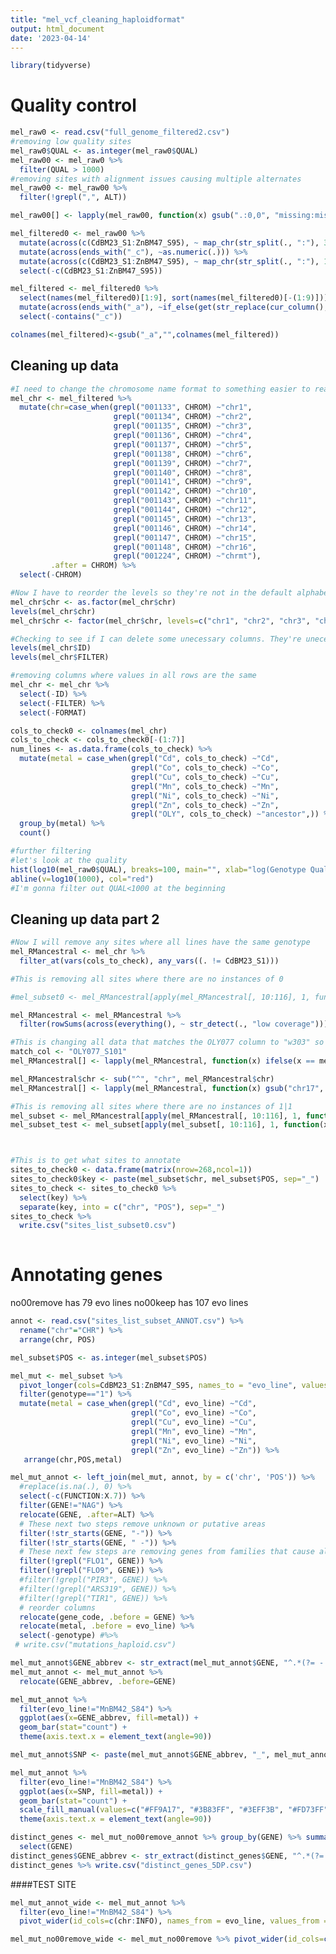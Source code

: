 ```yaml
---
title: "mel_vcf_cleaning_haploidformat"
output: html_document
date: '2023-04-14'
---
```


```r
library(tidyverse)
```

# Quality control

```r
mel_raw0 <- read.csv("full_genome_filtered2.csv")
#removing low quality sites
mel_raw0$QUAL <- as.integer(mel_raw0$QUAL)
mel_raw00 <- mel_raw0 %>% 
  filter(QUAL > 1000)
#removing sites with alignment issues causing multiple alternates
mel_raw00 <- mel_raw00 %>% 
  filter(!grepl(",", ALT))

mel_raw00[] <- lapply(mel_raw00, function(x) gsub(".:0,0", "missing:missing:0", x))

mel_filtered0 <- mel_raw00 %>%
  mutate(across(c(CdBM23_S1:ZnBM47_S95), ~ map_chr(str_split(., ":"), 3), .names = "{col}_c")) %>% 
  mutate(across(ends_with("_c"), ~as.numeric(.))) %>% 
  mutate(across(c(CdBM23_S1:ZnBM47_S95), ~ map_chr(str_split(., ":"), 1), .names = "{col}_a")) %>% 
  select(-c(CdBM23_S1:ZnBM47_S95))

mel_filtered <- mel_filtered0 %>% 
  select(names(mel_filtered0)[1:9], sort(names(mel_filtered0)[-(1:9)])) %>% 
  mutate(across(ends_with("_a"), ~if_else(get(str_replace(cur_column(), "_a", "_c")) < 5, "low coverage", .))) %>% 
  select(-contains("_c"))

colnames(mel_filtered)<-gsub("_a","",colnames(mel_filtered))
```

## Cleaning up data

```r
#I need to change the chromosome name format to something easier to read
mel_chr <- mel_filtered %>% 
  mutate(chr=case_when(grepl("001133", CHROM) ~"chr1",
                       grepl("001134", CHROM) ~"chr2",
                       grepl("001135", CHROM) ~"chr3",
                       grepl("001136", CHROM) ~"chr4",
                       grepl("001137", CHROM) ~"chr5",
                       grepl("001138", CHROM) ~"chr6",
                       grepl("001139", CHROM) ~"chr7",
                       grepl("001140", CHROM) ~"chr8",
                       grepl("001141", CHROM) ~"chr9",
                       grepl("001142", CHROM) ~"chr10",
                       grepl("001143", CHROM) ~"chr11",
                       grepl("001144", CHROM) ~"chr12",
                       grepl("001145", CHROM) ~"chr13",
                       grepl("001146", CHROM) ~"chr14",
                       grepl("001147", CHROM) ~"chr15",
                       grepl("001148", CHROM) ~"chr16",
                       grepl("001224", CHROM) ~"chrmt"),
         .after = CHROM) %>% 
  select(-CHROM)

#Now I have to reorder the levels so they're not in the default alphabetical order
mel_chr$chr <- as.factor(mel_chr$chr)
levels(mel_chr$chr)
mel_chr$chr <- factor(mel_chr$chr, levels=c("chr1", "chr2", "chr3", "chr4", "chr5", "chr6", "chr7", "chr8", "chr9", "chr10", "chr11", "chr12", "chr13", "chr14", "chr15", "chr16", "chrmt"))

#Checking to see if I can delete some unecessary columns. They're unecessary because they have the same value in every row.
levels(mel_chr$ID)
levels(mel_chr$FILTER)

#removing columns where values in all rows are the same
mel_chr <- mel_chr %>% 
  select(-ID) %>% 
  select(-FILTER) %>% 
  select(-FORMAT)

cols_to_check0 <- colnames(mel_chr)
cols_to_check <- cols_to_check0[-(1:7)]
num_lines <- as.data.frame(cols_to_check) %>% 
  mutate(metal = case_when(grepl("Cd", cols_to_check) ~"Cd",
                           grepl("Co", cols_to_check) ~"Co",
                           grepl("Cu", cols_to_check) ~"Cu",
                           grepl("Mn", cols_to_check) ~"Mn",
                           grepl("Ni", cols_to_check) ~"Ni",
                           grepl("Zn", cols_to_check) ~"Zn",
                           grepl("OLY", cols_to_check) ~"ancestor",)) %>% 
  group_by(metal) %>% 
  count()
```

```r
#further filtering
#let's look at the quality 
hist(log10(mel_raw0$QUAL), breaks=100, main="", xlab="log(Genotype Quality)")
abline(v=log10(1000), col="red")
#I'm gonna filter out QUAL<1000 at the beginning
```

## Cleaning up data part 2

```r
#Now I will remove any sites where all lines have the same genotype
mel_RMancestral <- mel_chr %>%
  filter_at(vars(cols_to_check), any_vars((. != CdBM23_S1)))

#This is removing all sites where there are no instances of 0

#mel_subset0 <- mel_RMancestral[apply(mel_RMancestral[, 10:116], 1, function(x) any(grepl("0", x))), ]

mel_RMancestral <- mel_RMancestral %>%
  filter(rowSums(across(everything(), ~ str_detect(., "low coverage"))) <= 50)

#This is changing all data that matches the OLY077 column to "w303" so they can be marked as ancestral
match_col <- "OLY077_S101"
mel_RMancestral[] <- lapply(mel_RMancestral, function(x) ifelse(x == mel_RMancestral[[match_col]], "w303", x))

mel_RMancestral$chr <- sub("^", "chr", mel_RMancestral$chr)
mel_RMancestral[] <- lapply(mel_RMancestral, function(x) gsub("chr17", "chrmt", x))

#This is removing all sites where there are no instances of 1|1
mel_subset <- mel_RMancestral[apply(mel_RMancestral[, 10:116], 1, function(x) any(grepl("1", x))), ]
mel_subset_test <- mel_subset[apply(mel_subset[, 10:116], 1, function(x) any(grepl("0", x))), ]



#This is to get what sites to annotate
sites_to_check0 <- data.frame(matrix(nrow=268,ncol=1))
sites_to_check0$key <- paste(mel_subset$chr, mel_subset$POS, sep="_")
sites_to_check <- sites_to_check0 %>% 
  select(key) %>% 
  separate(key, into = c("chr", "POS"), sep="_") 
sites_to_check %>% 
  write.csv("sites_list_subset0.csv")
  
```

# Annotating genes
no00remove has 79 evo lines
no00keep has 107 evo lines

```r
annot <- read.csv("sites_list_subset_ANNOT.csv") %>% 
  rename("chr"="CHR") %>% 
  arrange(chr, POS)

mel_subset$POS <- as.integer(mel_subset$POS)

mel_mut <- mel_subset %>% 
  pivot_longer(cols=CdBM23_S1:ZnBM47_S95, names_to = "evo_line", values_to = "genotype") %>% 
  filter(genotype=="1") %>% 
  mutate(metal = case_when(grepl("Cd", evo_line) ~"Cd",
                           grepl("Co", evo_line) ~"Co",
                           grepl("Cu", evo_line) ~"Cu",
                           grepl("Mn", evo_line) ~"Mn",
                           grepl("Ni", evo_line) ~"Ni",
                           grepl("Zn", evo_line) ~"Zn")) %>% 
   arrange(chr,POS,metal)

mel_mut_annot <- left_join(mel_mut, annot, by = c('chr', 'POS')) %>% 
  #replace(is.na(.), 0) %>% 
  select(-c(FUNCTION:X.7)) %>% 
  filter(GENE!="NAG") %>% 
  relocate(GENE, .after=ALT) %>% 
  # These next two steps remove unknown or putative areas
  filter(!str_starts(GENE, "-")) %>% 
  filter(!str_starts(GENE, " -")) %>% 
  # These next few steps are removing genes from families that cause alignment issues
  filter(!grepl("FLO1", GENE)) %>% 
  filter(!grepl("FLO9", GENE)) %>% 
  #filter(!grepl("PIR3", GENE)) %>% 
  #filter(!grepl("ARS319", GENE)) %>% 
  #filter(!grepl("TIR1", GENE)) %>% 
  # reorder columns
  relocate(gene_code, .before = GENE) %>% 
  relocate(metal, .before = evo_line) %>% 
  select(-genotype) #%>% 
 # write.csv("mutations_haploid.csv")

mel_mut_annot$GENE_abbrev <- str_extract(mel_mut_annot$GENE, "^.*(?= - )")
mel_mut_annot <- mel_mut_annot %>% 
  relocate(GENE_abbrev, .before=GENE)

mel_mut_annot %>% 
  filter(evo_line!="MnBM42_S84") %>% 
  ggplot(aes(x=GENE_abbrev, fill=metal)) +
  geom_bar(stat="count") +
  theme(axis.text.x = element_text(angle=90))

mel_mut_annot$SNP <- paste(mel_mut_annot$GENE_abbrev, "_", mel_mut_annot$POS)

mel_mut_annot %>% 
  filter(evo_line!="MnBM42_S84") %>% 
  ggplot(aes(x=SNP, fill=metal)) +
  geom_bar(stat="count") +
  scale_fill_manual(values=c("#FF9A17", "#3B83FF", "#3EFF3B", "#FD73FF", "#FFF200", "#A880FF")) +
  theme(axis.text.x = element_text(angle=90))

distinct_genes <- mel_mut_no00remove_annot %>% group_by(GENE) %>% summarise(distinct_genes = n_distinct(GENE)) %>% 
  select(GENE) 
distinct_genes$GENE_abbrev <- str_extract(distinct_genes$GENE, "^.*(?= - )")
distinct_genes %>% write.csv("distinct_genes_5DP.csv")

```

####TEST SITE

```r
mel_mut_annot_wide <- mel_mut_annot %>% 
  filter(evo_line!="MnBM42_S84") %>% 
  pivot_wider(id_cols=c(chr:INFO), names_from = evo_line, values_from = metal)

mel_mut_no00remove_wide <- mel_mut_no00remove %>% pivot_wider(id_cols=c(chr:INFO), names_from = evo_line, values_from = metal)
```
